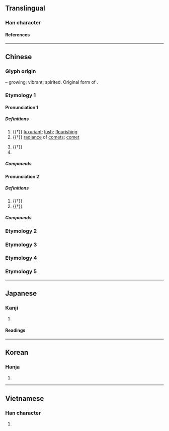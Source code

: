 {{character info/new}}
==Translingual==

===Han character===
{{Han char|rn=39|rad=子|as=04|sn=7|four=40407|canj=JBND|ids=⿱⿱十冖子}}

====References====
{{Han ref|kx=0278.080|dkj=06949|dj=0546.010|hdz=21011.050|uh=5B5B}}

----

==Chinese==
{{zh-forms}}

===Glyph origin===
{{Han etym}}
{{Han compound|𣎵|子|ls=ic|t1=growth|t2=child}} – growing; vibrant; spirited. Original form of {{och-l|勃|exuberant}}.

===Etymology 1===
====Pronunciation 1====
{{zh-pron
|m=bèi,bó
|c=bui6,but6
|mn=pōe/pu̍t
|mc=y
|oc=y
|cat=a,n,pn
}}

=====Definitions=====
{{zh-hanzi}}

# {{†}} [[luxuriant]]; [[lush]]; [[flourishing]]
# {{†}} [[radiance]] of [[comet]]s; [[comet]]
#: {{zh-x|星孛|comet}}
# {{†}} {{zh-alt-form|悖|[[disorderly]]; [[deviant]]; [[conflicting]]}}
# {{surname|lang=zh}}

=====Compounds=====
{{zh-der|星孛|孛星|孛沴|孛戾}}

====Pronunciation 2====
{{zh-pron
|m=bó
|cat=part
}}

=====Definitions=====
{{zh-hanzi}}

# {{†}} {{n-g|[[prefix]] [[particle]] in certain nouns}}
# {{†}} {{zh-original|勃|to [[change]] [[countenance]]; to become [[agitated]]}}

=====Compounds=====
{{zh-der|孛羅|孛籃|孛蘭|孛老|孛相|孛婁|孛孛|月孛|蓬蓬孛孛|孛畈}}

===Etymology 2===
{{zh-see|勃|ss}}
===Etymology 3===
{{zh-see|渤|ss}}
===Etymology 4===
{{zh-see|脖|ss}}
===Etymology 5===
{{zh-see|餑|ss}}
----

==Japanese==

===Kanji===
{{ja-kanji|grade=|rs=子04}}

# {{defn|lang=ja|sort=子04}}

====Readings====
{{ja-readings
|goon=ぼつ, ばい
|kanon=ほつ, はい
|kanyoon=ぼつ
}}

----

==Korean==

===Hanja===
{{ko-hanja|hangeul=[[패]], [[발]]|rv=pae, bal|mr=p'ae, pal|y=phay, pal}}

# {{defn|lang=ko|sort=子04}}

----

==Vietnamese==

===Han character===
{{vi-readings|rs=子04|reading=bụt}}

# {{defn|lang=vi|sort=子04}}